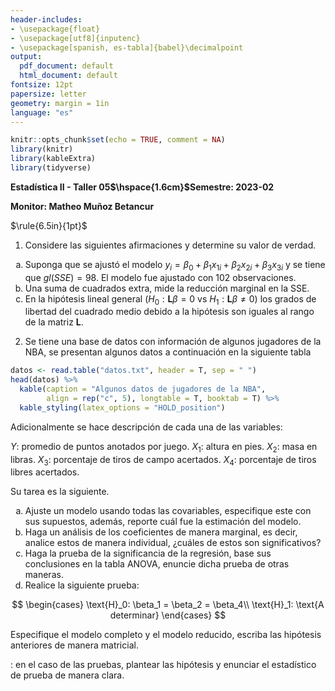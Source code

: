 ```yaml
---
header-includes:
- \usepackage{float}
- \usepackage[utf8]{inputenc}
- \usepackage[spanish, es-tabla]{babel}\decimalpoint
output:
  pdf_document: default
  html_document: default
fontsize: 12pt
papersize: letter
geometry: margin = 1in
language: "es"
---
```


```r
knitr::opts_chunk$set(echo = TRUE, comment = NA)
library(knitr)
library(kableExtra)
library(tidyverse)
```


**Estadística II - Taller 05$\hspace{1.6cm}$Semestre: 2023-02**


**Monitor: Matheo Muñoz Betancur**

$\rule{6.5in}{1pt}$

1. Considere las siguientes afirmaciones y determine su valor de verdad.
a) Suponga que se ajustó el modelo $y_i = \beta_0 + \beta_1x_{1i} + \beta_2x_{2i} + \beta_3 x_{3i}$ y se tiene que $gl(SSE) = 98$. El modelo fue ajustado con 102 observaciones.
b) Una suma de cuadrados extra, mide la reducción marginal en la SSE.
c) En la hipótesis lineal general $(H_0: \mathbf{L}\beta = 0 \text{ vs } H_1 : \mathbf{L}\beta \neq 0)$ los grados
de libertad del cuadrado medio debido a la hipótesis son iguales al rango de la matriz $\mathbf{L}$.

2. Se tiene una base de datos con información de algunos jugadores de la NBA, se presentan algunos datos a continuación
en la siguiente tabla

```r
datos <- read.table("datos.txt", header = T, sep = " ")
head(datos) %>%
  kable(caption = "Algunos datos de jugadores de la NBA", 
        align = rep("c", 5), longtable = T, booktab = T) %>%
  kable_styling(latex_options = "HOLD_position")
```

Adicionalmente se hace descripción de cada una de las variables:

$Y$: promedio de puntos anotados por juego. \newline
$X_1$: altura en pies. \newline
$X_2$: masa en libras. \newline
$X_3$: porcentaje de tiros de campo acertados. \newline
$X_4$: porcentaje de tiros libres acertados. \newline

Su tarea es la siguiente.

a) Ajuste un modelo usando todas las covariables, especifique este con sus supuestos, además, reporte cuál fue la estimación del modelo.
b) Haga un análisis de los coeficientes de manera marginal, es decir, analice estos de manera individual, ¿cuáles de estos son significativos?
c) Haga la prueba de la significancia de la regresión, base sus conclusiones en la tabla ANOVA, enuncie dicha prueba de otras maneras.
d) Realice la siguiente prueba: 

$$
\begin{cases}
\text{H}_0: \beta_1 = \beta_2 = \beta_4\\
\text{H}_1: \text{A determinar}
\end{cases}
$$

Especifique el modelo completo y el modelo reducido, escriba las hipótesis anteriores
de manera matricial.

\textbf{Nota}: en el caso de las pruebas, plantear las hipótesis y enunciar el estadístico de prueba de manera clara.
